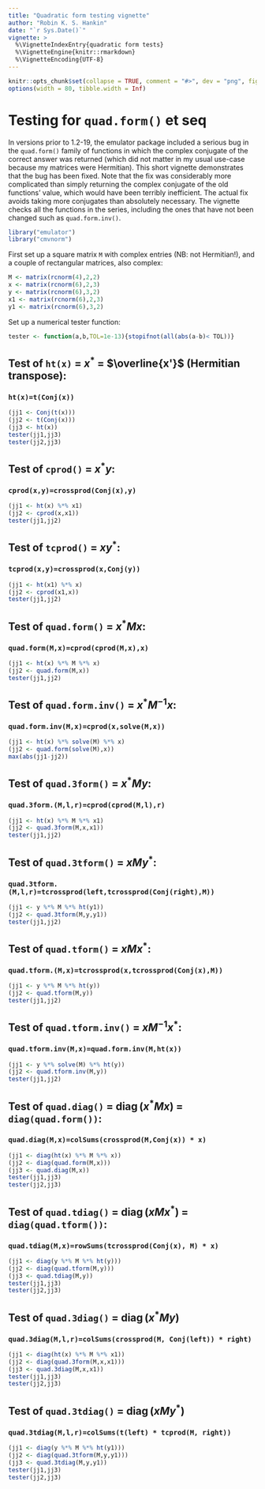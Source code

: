 ```yaml
---
title: "Quadratic form testing vignette"
author: "Robin K. S. Hankin"
date: "`r Sys.Date()`"
vignette: >
  %\VignetteIndexEntry{quadratic form tests}
  %\VignetteEngine{knitr::rmarkdown}
  %\VignetteEncoding{UTF-8}
---
```


```r
knitr::opts_chunk$set(collapse = TRUE, comment = "#>", dev = "png", fig.width = 7, fig.height = 3.5, message = FALSE, warning = FALSE)
options(width = 80, tibble.width = Inf)
```

# Testing for ```quad.form()``` et seq

In versions prior to 1.2-19, the emulator package included a serious
bug in the ```quad.form()``` family of functions in which the complex
conjugate of the correct answer was returned (which did not matter in
my usual use-case because my matrices were Hermitian).  This short
vignette demonstrates that the bug has been fixed.  Note that the fix
was considerably more complicated than simply returning the complex
conjugate of the old functions' value, which would have been terribly
inefficient.  The actual fix avoids taking more conjugates than
absolutely necessary.  The vignette checks all the functions in the
series, including the ones that have not been changed such as
```quad.form.inv()```.


```r
library("emulator")
library("cmvnorm")
```

First set up a square matrix ```M``` with complex entries (NB: not
Hermitian!), and a couple of rectangular matrices, also complex:

```r
M <- matrix(rcnorm(4),2,2)
x <- matrix(rcnorm(6),2,3)
y <- matrix(rcnorm(6),3,2)
x1 <- matrix(rcnorm(6),2,3)
y1 <- matrix(rcnorm(6),3,2)
```

Set up a numerical tester function:

```r
tester <- function(a,b,TOL=1e-13){stopifnot(all(abs(a-b)< TOL))}
```

## Test of ```ht(x)``` = $x^*$ = $\overline{x'}$ (Hermitian transpose):

### ```ht(x)=t(Conj(x))```

```r
(jj1 <- Conj(t(x)))
(jj2 <- t(Conj(x)))
(jj3 <- ht(x))
tester(jj1,jj3)
tester(jj2,jj3)
```

## Test of ```cprod()``` = $x^*y$:

### ```cprod(x,y)=crossprod(Conj(x),y)```

```r
(jj1 <- ht(x) %*% x1)
(jj2 <- cprod(x,x1))
tester(jj1,jj2)
```

## Test of ```tcprod()``` = $x y^*$:

### ```tcprod(x,y)=crossprod(x,Conj(y))```

```r
(jj1 <- ht(x1) %*% x)
(jj2 <- cprod(x1,x))
tester(jj1,jj2)
```

## Test of ```quad.form()``` = $x^*Mx$:

### ```quad.form(M,x)=cprod(cprod(M,x),x)```


```r
(jj1 <- ht(x) %*% M %*% x)
(jj2 <- quad.form(M,x))
tester(jj1,jj2)
```

##  Test of ```quad.form.inv()``` = $x^*M^{-1}x$:

### ```quad.form.inv(M,x)=cprod(x,solve(M,x))```


```r
(jj1 <- ht(x) %*% solve(M) %*% x)
(jj2 <- quad.form(solve(M),x))
max(abs(jj1-jj2))
```

##  Test of ```quad.3form()``` = $x^*My$:

### ```quad.3form.(M,l,r)=cprod(cprod(M,l),r)```


```r
(jj1 <- ht(x) %*% M %*% x1)
(jj2 <- quad.3form(M,x,x1))
tester(jj1,jj2)
```

## Test of ```quad.3tform()``` = $xMy^*$:

### ```quad.3tform.(M,l,r)=tcrossprod(left,tcrossprod(Conj(right),M))```


```r
(jj1 <- y %*% M %*% ht(y1))
(jj2 <- quad.3tform(M,y,y1))
tester(jj1,jj2)
```

## Test of ```quad.tform()``` = $xMx^*$:

### ```quad.tform.(M,x)=tcrossprod(x,tcrossprod(Conj(x),M))```

```r
(jj1 <- y %*% M %*% ht(y))
(jj2 <- quad.tform(M,y))
tester(jj1,jj2)
```


## Test of ```quad.tform.inv()``` = $xM^{-1}x^*$:

### ```quad.tform.inv(M,x)=quad.form.inv(M,ht(x))```

```r
(jj1 <- y %*% solve(M) %*% ht(y))
(jj2 <- quad.tform.inv(M,y))
tester(jj1,jj2)
```

## Test of ```quad.diag()``` = $\operatorname{diag}(x^*Mx)$ = ```diag(quad.form())```:

### ```quad.diag(M,x)=colSums(crossprod(M,Conj(x)) * x)```

```r
(jj1 <- diag(ht(x) %*% M %*% x))
(jj2 <- diag(quad.form(M,x)))
(jj3 <- quad.diag(M,x))
tester(jj1,jj3)
tester(jj2,jj3)
```

##  Test of ```quad.tdiag()``` =  $\operatorname{diag}(xMx^*)$ = ```diag(quad.tform())```:

### ```quad.tdiag(M,x)=rowSums(tcrossprod(Conj(x), M) * x)```


```r
(jj1 <- diag(y %*% M %*% ht(y)))
(jj2 <- diag(quad.tform(M,y)))
(jj3 <- quad.tdiag(M,y))
tester(jj1,jj3)
tester(jj2,jj3)
```

## Test of ```quad.3diag()``` = $\operatorname{diag}(x^*My)$

### ```quad.3diag(M,l,r)=colSums(crossprod(M, Conj(left)) * right)```


```r
(jj1 <- diag(ht(x) %*% M %*% x1))
(jj2 <- diag(quad.3form(M,x,x1)))
(jj3 <- quad.3diag(M,x,x1))
tester(jj1,jj3)
tester(jj2,jj3)
```

## Test of ```quad.3tdiag()``` = $\operatorname{diag}(xMy^*)$

### ```quad.3tdiag(M,l,r)=colSums(t(left) * tcprod(M, right))```

```r
(jj1 <- diag(y %*% M %*% ht(y1)))
(jj2 <- diag(quad.3tform(M,y,y1)))
(jj3 <- quad.3tdiag(M,y,y1))
tester(jj1,jj3)
tester(jj2,jj3)
```
